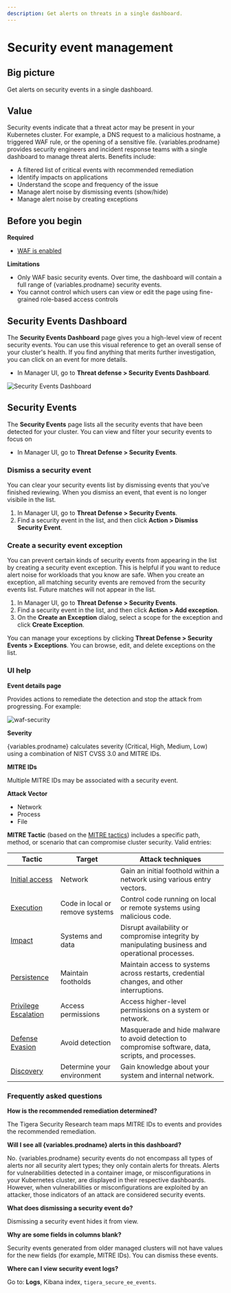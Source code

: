 ```yaml
---
description: Get alerts on threats in a single dashboard.
---
```


# Security event management

## Big picture

Get alerts on security events in a single dashboard.

## Value

Security events indicate that a threat actor may be present in your Kubernetes cluster. For example, a DNS request to a malicious hostname, a triggered WAF rule, or the opening of a sensitive file. {variables.prodname} provides security engineers and incident response teams with a single dashboard to manage threat alerts. Benefits include:

- A filtered list of critical events with recommended remediation
- Identify impacts on applications
- Understand the scope and frequency of the issue
- Manage alert noise by dismissing events (show/hide)
- Manage alert noise by creating exceptions

## Before you begin

**Required**

- [WAF is enabled](./web-application-firewall.mdx)

**Limitations**

- Only WAF basic security events. Over time, the dashboard will contain a full range of {variables.prodname} security events.
- You cannot control which users can view or edit the page using fine-grained role-based access controls

## Security Events Dashboard

The **Security Events Dashboard** page gives you a high-level view of recent security events.
You can use this visual reference to get an overall sense of your cluster's health.
If you find anything that merits further investigation, you can click on an event for more details. 

* In Manager UI, go to **Threat defense&nbsp;>&nbsp;Security Events Dashboard**.

![Security Events Dashboard](/img/calico-enterprise/security-events-dashboard.png)

## Security Events

The **Security Events** page lists all the security events that have been detected for your cluster.
You can view and filter your security events to focus on 

* In Manager UI, go to **Threat Defense&nbsp;>&nbsp;Security Events**.

### Dismiss a security event

You can clear your security events list by dismissing events that you've finished reviewing.
When you dismiss an event, that event is no longer visibile in the list.

1. In Manager UI, go to **Threat Defense&nbsp;>&nbsp;Security Events**.
1. Find a security event in the list, and then click **Action&nbsp;>&nbsp;Dismiss Security Event**.

### Create a security event exception

You can prevent certain kinds of security events from appearing in the list by creating a security event exception.
This is helpful if you want to reduce alert noise for workloads that you know are safe.
When you create an exception, all matching security events are removed from the security events list.
Future matches will not appear in the list.

1. In Manager UI, go to **Threat Defense&nbsp;>&nbsp;Security Events**.
1. Find a security event in the list, and then click **Action&nbsp;>&nbsp;Add exception**.
1. On the **Create an Exception** dialog, select a scope for the exception and click **Create Exception**.

You can manage your exceptions by clicking **Threat Defense&nbsp;>&nbsp;Security Events&nbsp;>&nbsp;Exceptions**.
You can browse, edit, and delete exceptions on the list.

### UI help

**Event details page**

Provides actions to remediate the detection and stop the attack from progressing. For example:

![waf-security](/img/calico-enterprise/waf-security-events-latest.png)

**Severity**

{variables.prodname} calculates severity (Critical, High, Medium, Low) using a combination of NIST CVSS 3.0 and MITRE IDs.

**MITRE IDs**

Multiple MITRE IDs may be associated with a security event.

**Attack Vector**
- Network
- Process
- File

**MITRE Tactic** (based on the [MITRE tactics](https://attack.mitre.org/tactics/enterprise/)) includes a specific path, method, or scenario that can compromise cluster security. Valid entries:

| Tactic                                                       | Target                          | Attack techniques                                            |
| ------------------------------------------------------------ | ------------------------------- | ------------------------------------------------------------ |
| [Initial access](https://attack.mitre.org/tactics/TA0001/)   | Network                         | Gain an initial foothold within a network using various entry vectors. |
| [Execution](https://attack.mitre.org/tactics/TA0002/)        | Code in local or remove systems | Control code running on local or remote systems using malicious code. |
| [Impact](https://attack.mitre.org/tactics/TA0040/)           | Systems and data                | Disrupt availability or compromise integrity by manipulating business and operational processes. |
| [Persistence](https://attack.mitre.org/tactics/TA0003/)      | Maintain footholds              | Maintain access to systems across restarts, credential changes, and other interruptions. |
| [Privilege Escalation](https://attack.mitre.org/tactics/TA0004/) | Access permissions              | Access higher-level permissions on a system or network.      |
| [Defense Evasion](https://attack.mitre.org/tactics/TA0005/)  | Avoid detection                 | Masquerade and hide malware to avoid detection to compromise software, data, scripts, and processes. |
| [Discovery](https://attack.mitre.org/tactics/TA0007/)        | Determine your environment      | Gain knowledge about your system and internal network.       |

### Frequently asked questions

**How is the recommended remediation determined?**

The Tigera Security Research team maps MITRE IDs to events and provides the recommended remediation.

**Will I see all {variables.prodname} alerts in this dashboard?**

No. {variables.prodname} security events do not encompass all types of alerts nor all security alert types; they only contain alerts for threats. Alerts for vulnerabilities detected in a container image, or misconfigurations in your Kubernetes cluster, are displayed in their respective dashboards. However, when vulnerabilities or misconfigurations are exploited by an attacker, those indicators of an attack are considered security events.

**What does dismissing a security event do?**

Dismissing a security event hides it from view.

**Why are some fields in columns blank?**

Security events generated from older managed clusters will not have values for the new fields (for example, MITRE IDs). You can dismiss these events.

**Where can I view security event logs?**

Go to: **Logs**, Kibana index, `tigera_secure_ee_events`.
